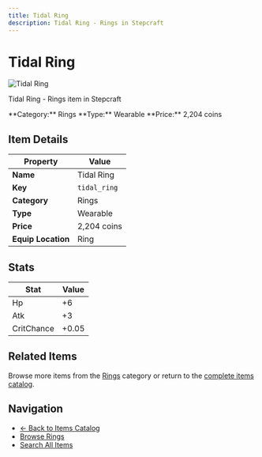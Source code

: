 ```yaml
---
title: Tidal Ring
description: Tidal Ring - Rings in Stepcraft
---
```


# Tidal Ring

<div className="flex items-start gap-6 mb-8">
  <div className="flex-shrink-0">
    <img src="/assets/resources/trinketry/rings/tidal_ring.png" alt="Tidal Ring" className="w-24 h-24 border rounded-lg" />
  </div>
  <div className="flex-1">
    <div className="space-y-2">
      <p className="text-lg text-muted-foreground">Tidal Ring - Rings item in Stepcraft</p>
      <div className="flex flex-wrap gap-4 text-sm">
        <span className="px-2 py-1 bg-blue-100 dark:bg-blue-900 rounded-md">
          **Category:** Rings
        </span>
        <span className="px-2 py-1 bg-green-100 dark:bg-green-900 rounded-md">
          **Type:** Wearable
        </span>
        <span className="px-2 py-1 bg-yellow-100 dark:bg-yellow-900 rounded-md">
          **Price:** 2,204 coins
        </span>
      </div>
    </div>
  </div>
</div>

## Item Details

| Property | Value |
|----------|-------|
| **Name** | Tidal Ring |
| **Key** | `tidal_ring` |
| **Category** | Rings |
| **Type** | Wearable |
| **Price** | 2,204 coins |
| **Equip Location** | Ring |



## Stats

| Stat | Value |
|------|-------|
| Hp | +6 |
| Atk | +3 |
| CritChance | +0.05 |


## Related Items

Browse more items from the [Rings](/docs/items#rings) category or return to the [complete items catalog](/docs/items).

## Navigation

- [← Back to Items Catalog](/docs/items)
- [Browse Rings](/docs/items#rings)
- [Search All Items](/search)
